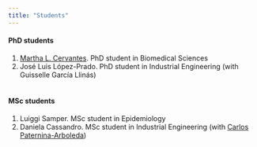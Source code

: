 ```yaml
---
title: "Students"
---
```


#### PhD students
1. [Martha L. Cervantes](https://scienti.colciencias.gov.co/cvlac/visualizador/generarCurriculoCv.do?cod_rh=0000743534). PhD student in Biomedical Sciences
2. José Luis López-Prado. PhD student in Industrial Engineering (with Guisselle García Llinás)
<br><br>

#### MSc students
1. Luiggi Samper. MSc student in Epidemiology
2. Daniela Cassandro. MSc student in Industrial Engineering (with [Carlos Paternina-Arboleda](https://scienti.colciencias.gov.co/cvlac/visualizador/generarCurriculoCv.do?cod_rh=0000097535))